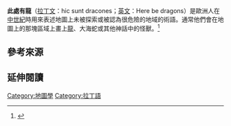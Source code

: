 '''此處有龍'''（[[拉丁语|拉丁文]]：<nowiki>hic sunt dracones</nowiki>；[[英语|英文]]：Here be dragons）是歐洲人在[[中世紀|中世紀]]時用來表述地圖上未被探索或被認為很危險的地域的術語。通常他們會在地圖上的那塊區域上畫上[[龍_(西方)|龍]]、大海蛇或其他神話中的怪獸。<ref name=":0">{{Cite web|url=http://www.maphist.nl/extra/herebedragons.html|title=Here Be Dragons on Old Maps|accessdate=2016-05-20|work=www.maphist.nl|archive-date=2018-04-01|archive-url=https://web.archive.org/web/20180401000111/http://www.maphist.nl/extra/herebedragons.html|dead-url=no}}</ref>

== 參考來源 ==
{{reflist}}
==延伸閱讀==
{{cite web|url=http://www.maphist.nl/extra/herebedragons.html|title=Where Be "Here be Dragons"?|accessdate=February 10, 2006|author=Erin C. Blake|year=1999|work=MapHist Discussion Group|publisher=|archive-date=2018-04-01|archive-url=https://web.archive.org/web/20180401000111/http://www.maphist.nl/extra/herebedragons.html|dead-url=no}}

[[Category:地圖學|Category:地圖學]]
[[Category:拉丁語|Category:拉丁語]]